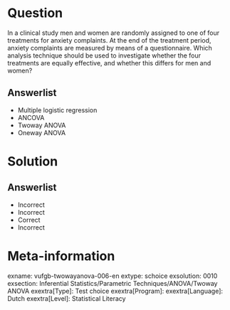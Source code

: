 Question
========

In a clinical study men and women are randomly assigned to one of four treatments for anxiety complaints. At the end of the treatment period, anxiety complaints are measured by means of a questionnaire. Which analysis technique should be used to investigate whether the four treatments are equally effective, and whether this differs for men and women?
  
Answerlist
----------
* Multiple logistic regression
* ANCOVA
* Twoway ANOVA
* Oneway ANOVA


Solution
========

Answerlist
----------
* Incorrect
* Incorrect
* Correct
* Incorrect

Meta-information
================
exname: vufgb-twowayanova-006-en
extype: schoice
exsolution: 0010
exsection: Inferential Statistics/Parametric Techniques/ANOVA/Twoway ANOVA
exextra[Type]: Test choice
exextra[Program]: 
exextra[Language]: Dutch
exextra[Level]: Statistical Literacy